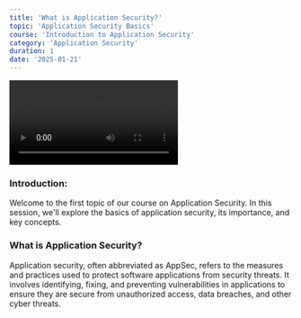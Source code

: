 ```yaml
---
title: 'What is Application Security?'
topic: 'Application Security Basics'
course: 'Introduction to Application Security'
category: 'Application Security'
duration: 1
date: '2025-01-21'
---
```


<video controls>
  <source src="/static/courses/videos/what-is-application-security.mp4" type="video/mp4" />
</video>

### Introduction:

Welcome to the first topic of our course on Application Security.
In this session, we'll explore the basics of application security, its importance, and key concepts.

### What is Application Security?

Application security, often abbreviated as AppSec, refers to the measures and practices used to protect software applications from security threats.
It involves identifying, fixing, and preventing vulnerabilities in applications to ensure they are secure from unauthorized access, data breaches, and other cyber threats.

